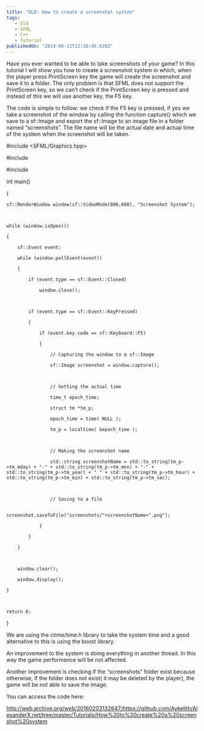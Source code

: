 ```yaml
---
title: "OLD: How to create a screenshot system"
tags: 
   - Old
   - SFML
   - C++
   - Tutorial
publishedOn: "2014-06-11T12:36:45.620Z"
---
```

Have you ever wanted to be able to take screenshots of your game? In this tutorial I will show you how to create a screenshot system in which, when the player press PrintScreen key the game will create the screenshot and save it to a folder. The only problem is that SFML does not support the PrintScreen key, so we can’t check if the PrintScreen key is pressed and instead of this we will use another key, the F5 key.

The code is simple to follow: we check if the F5 key is pressed, if yes we take a screenshot of the window by calling the function capture() which we save to a sf::Image and export the sf::Image to an image file in a folder named “screenshots”. The file name will be the actual date and actual time of the system when the screenshot will be taken.



#include <SFML/Graphics.hpp>

#include <iostream>

#include <ctime>



int main()

{

	sf::RenderWindow window(sf::VideoMode(800,600), "Screenshot System");



	while (window.isOpen())

    {

        sf::Event event;

        while (window.pollEvent(event))

        {

            if (event.type == sf::Event::Closed)

                window.close();



            if (event.type == sf::Event::KeyPressed)

            {

            	if (event.key.code == sf::Keyboard::F5)

                {

                    // Capturing the window to a sf::Image

                    sf::Image screenshot = window.capture();



                    // Getting the actual time

                    time_t epoch_time;

                    struct tm *tm_p;

                    epoch_time = time( NULL );

                    tm_p = localtime( &epoch_time );



                    // Making the screenshot name

                    std::string screenshotName = std::to_string(tm_p->tm_mday) + "-" + std::to_string(tm_p->tm_mon) + "-" + std::to_string(tm_p->tm_year) + " " + std::to_string(tm_p->tm_hour) + std::to_string(tm_p->tm_min) + std::to_string(tm_p->tm_sec);

                 

                    // Saving to a file

                    screenshot.saveToFile("screenshots/"+screenshotName+".png");   

                }

            }

        }



        window.clear();

        window.display();

    }



    return 0;

}

We are using the ctime/time.h library to take the system time and a good alternative to this is using the boost library.

An improvement to the system is doing everything in another thread. In this way the game performance will be not affected.

Another improvement is checking if the “screenshots” folder exist because otherwise, if the folder does not exist( it may be deleted by the player), the game will be not able to save the image.



You can access the code here:

http://web.archive.org/web/20160203132647/https://github.com/Aykelith/AlexanderX.net/tree/master/Tutorials/How%20to%20create%20a%20screenshot%20system
